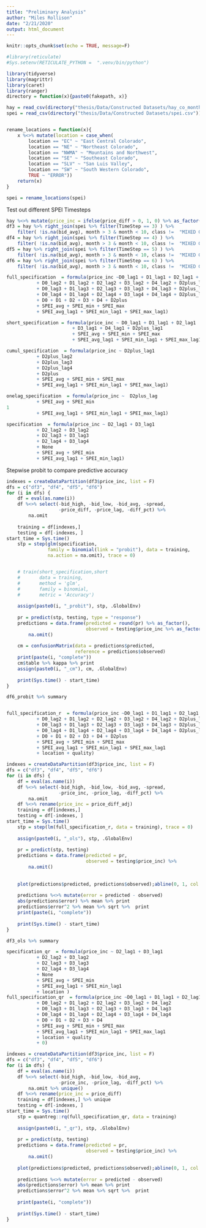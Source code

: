 ```yaml
---
title: "Preliminary Analysis"
author: "Miles Rollison"
date: "2/21/2020"
output: html_document
---
```


```r
knitr::opts_chunk$set(echo = TRUE, message=F)

#library(reticulate)
#Sys.setenv(RETICULATE_PYTHON =  ".venv/bin/python")

library(tidyverse)
library(magrittr)
library(caret)
library(ranger)
directory = function(x){paste0(fakepath, x)}
```

```r
hay = read_csv(directory("thesis/Data/Constructed Datasets/hay_co_monthly_dm.csv"))
spei = read_csv(directory("thesis/Data/Constructed Datasets/spei.csv"))


rename_locations = function(x){
    x %<>% mutate(location = case_when(
        location == "EC" ~ "East Central Colorado",
        location == "NE" ~ "Northeast Colorado",
        location == "NWMA" ~ "Mountains and Northwest",
        location == "SE" ~ "Southeast Colorado",
        location == "SLV" ~ "San Luis Valley",
        location == "SW" ~ "South Western Colorado",
        TRUE ~ "ERROR"))
    return(x)
}

spei = rename_locations(spei)
```

Test out different SPEI Timesteps

```r
hay %<>% mutate(price_inc = ifelse(price_diff > 0, 1, 0) %>% as_factor()) %>% filter(!is.na(price_inc))
df3 = hay %>% right_join(spei %>% filter(TimeStep == 3) ) %>% 
    filter( !is.na(bid_avg), month > 3 & month < 10, class !=  "MIXED GRASS", units == "large square" )
df4 = hay %>% right_join(spei %>% filter(TimeStep == 4) ) %>% 
    filter( !is.na(bid_avg), month > 3 & month < 10, class !=  "MIXED GRASS", units == "large square" )
df5 = hay %>% right_join(spei %>% filter(TimeStep == 5) ) %>% 
    filter( !is.na(bid_avg), month > 3 & month < 10, class !=  "MIXED GRASS", units == "large square" )
df6 = hay %>% right_join(spei %>% filter(TimeStep == 6) ) %>% 
    filter( !is.na(bid_avg), month > 3 & month < 10, class !=  "MIXED GRASS", units == "large square" )


```

```r
full_specification  = formula(price_inc ~D0_lag1 + D1_lag1 + D2_lag1 + D3_lag1 + D4_lag1 + D2plus_lag1
           + D0_lag2 + D1_lag2 + D2_lag2 + D3_lag2 + D4_lag2 + D2plus_lag2 
           + D0_lag3 + D1_lag3 + D2_lag3 + D3_lag3 + D4_lag3 + D2plus_lag3 
           + D0_lag4 + D1_lag4 + D2_lag4 + D3_lag4 + D4_lag4 + D2plus_lag4 
           + D0 + D1 + D2 + D3 + D4 + D2plus 
           + SPEI_avg + SPEI_min + SPEI_max 
           + SPEI_avg_lag1 + SPEI_min_lag1 + SPEI_max_lag1)

short_specification = formula(price_inc ~ D0_lag1 + D1_lag1 + D2_lag1 
                        + D3_lag1 + D4_lag1 + D2plus_lag1 
                        + SPEI_avg + SPEI_min + SPEI_max 
                        + SPEI_avg_lag1 + SPEI_min_lag1 + SPEI_max_lag1)

cumul_specification  = formula(price_inc ~ D2plus_lag1
           + D2plus_lag2 
           + D2plus_lag3 
           + D2plus_lag4 
           + D2plus 
           + SPEI_avg + SPEI_min + SPEI_max 
           + SPEI_avg_lag1 + SPEI_min_lag1 + SPEI_max_lag1)

onelag_specification  = formula(price_inc ~  D2plus_lag
           + SPEI_avg + SPEI_min
1
           + SPEI_avg_lag1 + SPEI_min_lag1 + SPEI_max_lag1)

specification  = formula(price_inc ~ D2_lag1 + D3_lag1 
           + D2_lag2 + D3_lag2
           + D2_lag3 + D3_lag3
           + D2_lag4 + D3_lag4  
           + None
           + SPEI_avg + SPEI_min
           + SPEI_avg_lag1 + SPEI_min_lag1)

```

Stepwise probit to compare predictive accuracy

```r
indexes = createDataPartition(df3$price_inc, list = F)
dfs = c("df3", "df4", "df5", "df6")
for (i in dfs) {
    df = eval(as.name(i)) 
    df %<>% select(-bid_high, -bid_low, -bid_avg, -spread,
                   -price_diff, -price_lag, -diff_pct) %>%
        na.omit
                   
    training = df[indexes,]
    testing = df[-indexes, ]
start_time = Sys.time()
    stp = step(glm(specification,
               family = binomial(link = "probit"), data = training,
               na.action = na.omit), trace = 0)


    # train(short_specification,short
    #       data = training, 
    #       method = 'glm',
    #       family = binomial,
    #       metric = 'Accuracy')
    
    assign(paste0(i, "_probit"), stp, .GlobalEnv)
    
    pr = predict(stp, testing, type = "response")
    predictions = data.frame(predicted = round(pr) %>% as_factor(),
                             observed = testing$price_inc %>% as_factor()) %>%
        na.omit()
    
    cm = confusionMatrix(data = predictions$predicted,
                         reference = predictions$observed)
    print(paste(i, "complete"))
    cm$table %>% kappa %>% print
    assign(paste0(i, "_cm"), cm, .GlobalEnv)
    
    print(Sys.time() - start_time)
}   

```

```r
df6_probit %>% summary


full_specification_r  = formula(price_inc ~D0_lag1 + D1_lag1 + D2_lag1 + D3_lag1 + D4_lag1 + D2plus_lag1
           + D0_lag2 + D1_lag2 + D2_lag2 + D3_lag2 + D4_lag2 + D2plus_lag2 
           + D0_lag3 + D1_lag3 + D2_lag3 + D3_lag3 + D4_lag3 + D2plus_lag3 
           + D0_lag4 + D1_lag4 + D2_lag4 + D3_lag4 + D4_lag4 + D2plus_lag4 
           + D0 + D1 + D2 + D3 + D4 + D2plus 
           + SPEI_avg + SPEI_min + SPEI_max 
           + SPEI_avg_lag1 + SPEI_min_lag1 + SPEI_max_lag1
           + location + quality)
```

```r
indexes = createDataPartition(df3$price_inc, list = F)
dfs = c("df3", "df4", "df5", "df6")
for (i in dfs) {
    df = eval(as.name(i)) 
    df %<>% select(-bid_high, -bid_low, -bid_avg, -spread,
                   -price_inc, -price_lag, -diff_pct) %>%
        na.omit
    df %<>% rename(price_inc = price_diff_adj)               
    training = df[indexes,]
    testing = df[-indexes, ]
start_time = Sys.time()
    stp = step(lm(full_specification_r, data = training), trace = 0)
    
    assign(paste0(i, "_ols"), stp, .GlobalEnv)
    
    pr = predict(stp, testing)
    predictions = data.frame(predicted = pr,
                             observed = testing$price_inc) %>%
        na.omit()
    
    
    plot(predictions$predicted, predictions$observed);abline(0, 1, col = 'red')
    
    predictions %<>% mutate(error = predicted - observed)
    abs(predictions$error) %>% mean %>% print
    predictions$error^2 %>% mean %>% sqrt %>%  print
    print(paste(i, "complete"))
    
    print(Sys.time() - start_time)
}  
```

```r
df3_ols %>% summary


```

```r

specification_qr  = formula(price_inc ~ D2_lag1 + D3_lag1 
           + D2_lag2 + D3_lag2
           + D2_lag3 + D3_lag3
           + D2_lag4 + D3_lag4  
           + None
           + SPEI_avg + SPEI_min
           + SPEI_avg_lag1 + SPEI_min_lag1 
           + location )
full_specification_qr  = formula(price_inc ~D0_lag1 + D1_lag1 + D2_lag1 + D3_lag1 + D4_lag1 
           + D0_lag2 + D1_lag2 + D2_lag2 + D3_lag2 + D4_lag2
           + D0_lag3 + D1_lag3 + D2_lag3 + D3_lag3 + D4_lag3 
           + D0_lag4 + D1_lag4 + D2_lag4 + D3_lag4 + D4_lag4 
           + D0 + D1 + D2 + D3 + D4 
           + SPEI_avg + SPEI_min + SPEI_max 
           + SPEI_avg_lag1 + SPEI_min_lag1 + SPEI_max_lag1
           + location + quality 
           + 0)

indexes = createDataPartition(df3$price_inc, list = F)
dfs = c("df3", "df4", "df5", "df6")
for (i in dfs) {
    df = eval(as.name(i)) 
    df %<>% select(-bid_high, -bid_low, -bid_avg,
                   -price_inc, -price_lag, -diff_pct) %>%
        na.omit %>% unique()
    df %<>% rename(price_inc = price_diff)           
    training = df[indexes,] %>% unique
    testing = df[-indexes, ]
start_time = Sys.time()
    stp = quantreg::rq(full_specification_qr, data = training)
    
    assign(paste0(i, "_qr"), stp, .GlobalEnv)
    
    pr = predict(stp, testing)
    predictions = data.frame(predicted = pr,
                             observed = testing$price_inc) %>%
        na.omit()
    
    plot(predictions$predicted, predictions$observed);abline(0, 1, col = 'red')
    
    predictions %<>% mutate(error = predicted - observed)
    abs(predictions$error) %>% mean %>% print
    predictions$error^2 %>% mean %>% sqrt %>%  print
    
    print(paste(i, "complete"))
    
    print(Sys.time() - start_time)
}
```
